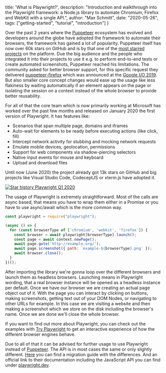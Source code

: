 
  title: 'What is Playwright?',
  description: "Introduction and walkthrough into the Playwright framework: a Node.js library to automate Chromium, Firefox and WebKit with a single API.",
  author: "Max Schmitt",
  date: "2020-05-26",
  tags: ["getting-started", "tutorial", "introduction"]
}

Over the past 2 years where the [Puppeteer](https://github.com/puppeteer/puppeteer) ecosystem has evolved and developers around the globe have adopted the framework to automate their browsers, the framework has gained a lot of popularity. Puppeteer itself has now over 60k stars on GitHub and is by that one of the [most starred projects](http://gitmostwanted.com/top/stars/solid/2) on the platform. Due the big audience and the people who integrated it into their projects to use it e.g. to perform end-to-end tests or create automated screenshots, Puppeteer reached his limitations. The community asked for better browser support, for this specific request they delivered [puppeteer-firefox](https://github.com/puppeteer/puppeteer#q-what-is-the-status-of-cross-browser-support) which was announced at the [Google I/O 2019](https://youtu.be/MbnATLCuKI4). But also smaller core concept changes would ease up the usage like less flakiness by waiting automatically if an element appears on the page or isolating the session on a context instead of the whole browser to provide better reusability.

For all of that the core team which is now primarily working at Microsoft has worked over the past few months and released on January 2020 the first version of Playwright. It has features like:

- Scenarios that span multiple page, domains and iframes
- Auto-wait for elements to be ready before executing actions (like click, fill)
- Intercept network activity for stubbing and mocking network requests
- Emulate mobile devices, geolocation, permissions
- Support for web components via shadow-piercing selectors
- Native input events for mouse and keyboard
- Upload and download files

Until now (June 2020) the project already got 13k stars on GitHub and big projects like Visual Studio Code, CodeceptJS or xterm.js have adopted it.

<a href="https://star-history.t9t.io/#microsoft/playwright" target="_blank">
  <img src={PlaywrightStarStatsImg} alt="Star history Playwright Q1 2020"/>
</a>

The usage of Playwright is extremely straightforward. Most of the calls are async based, that means you have to wrap them either in a Promise or you have to use async/await which is the more common way.

```js
const playwright = require("playwright");

(async () => {
  for (const browserType of ['chromium', 'webkit', 'firefox']) {
    const browser = await playwright[browserType].launch();
    const page = await context.newPage();
    await page.goto('http://example.org/');
    await page.screenshot({ path: `example-${browserType}.png` });
    await browser.close();
  }
})();
```

After importing the library we're gonna loop over the different browsers and launch them as headless browsers. Launching means in Playwright wording, that a real browser instance will be opened as a headless instance per default. Once we have our browser we are creating an actual page object out of it. With the page you can interact by clicking on buttons, making screenshots, getting text out of your DOM Nodes, or navigating to other URLs for example. In this case we are visiting a website and then making a screenshot which we store on the disk including the browser's name. Once we are done we'll close the whole browser.

If you want to find out more about Playwright, you can check out the examples with [Try Playwright](https://try.playwright.tech) to get an interactive experience of how the different browser engines behave.

Due to all of that it can be advised for further usage to use Playwright instead of [Puppeteer](https://pptr.dev). The API is in most cases the same or only slightly different. [Here](https://medium.com/@davert/puppeteer-to-playwright-migration-guide-6c86ea66e85e) you can find a migration guide with the differences. And an official link to their documentation including the JavaScript API you can find under [playwright.dev](https://playwright.dev).

